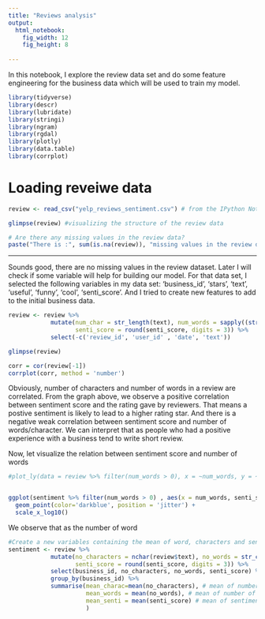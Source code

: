```yaml
---
title: "Reviews analysis"
output: 
  html_notebook:
    fig_width: 12 
    fig_height: 8
    
---
```


In this notebook, I explore the review data set and do some feature engineering for the business data which will be used to train my model.

```r
library(tidyverse)
library(descr)
library(lubridate)
library(stringi)
library(ngram)
library(rgdal)
library(plotly)
library(data.table)
library(corrplot)
```

# Loading reveiwe data

```r
review <- read_csv("yelp_reviews_sentiment.csv") # from the IPython NoteBook 'Yelp_reviews_sentiment.ipynb' where I created a feature to get the sentiment score of each review. I used the ntlk library to do it.

glimpse(review) #visualizing the structure of the review data
```


```r
# Are there any missing values in the review data?
paste("There is :", sum(is.na(review)), "missing values in the review data.")
```
_____________

Sounds good, there are no missing values in the review dataset. Later I will check if some variable will help for building our model. For that data set, I selected the following variables in my data set: 'business_id', 'stars', 'text', 'useful', 'funny', 'cool', 'senti_score'. And I tried to create new features to add to the initial business data.


```r
review <- review %>%
            mutate(num_char = str_length(text), num_words = sapply((str_split(text, boundary ('word'))), length), 
                   senti_score = round(senti_score, digits = 3)) %>%
            select(-c('review_id', 'user_id' , 'date', 'text'))

glimpse(review)

corr = cor(review[-1])
corrplot(corr, method = 'number')
```



Obviously, number of characters and number of words in a review are correlated. From the graph above, we observe a positive correlation between sentiment score and the rating gave by reviewers. That means a postive sentiment is likely to lead to a higher rating star. And there is a negative weak correlation between sentiment score and number of words/character. We can interpret that as people who had a positive experience with a business tend to write short review. 


Now, let visualize the relation between sentiment score and number of words

```r
#plot_ly(data = review %>% filter(num_words > 0), x = ~num_words, y = ~senti_score)


ggplot(sentiment %>% filter(num_words > 0) , aes(x = num_words, senti_score)) +
  geom_point(color='darkblue', position = 'jitter') + 
  scale_x_log10()
```

We observe that as the number of word 




```r
#Create a new variables containing the mean of word, characters and sentiment in reviews 
sentiment <- review %>%
            mutate(no_characters = nchar(review$text), no_words = str_count(review$text, "\\w+"), 
                   senti_score = round(senti_score, digits = 3)) %>%
            select(business_id, no_characters, no_words, senti_score) %>% 
            group_by(business_id) %>% 
            summarise(mean_charac=mean(no_characters), # mean of number of character in reviews per business
                      mean_words = mean(no_words), # mean of number of words in reviews per business
                      mean_senti = mean(senti_score) # mean of sentiment score per business
                      )
                  
```

